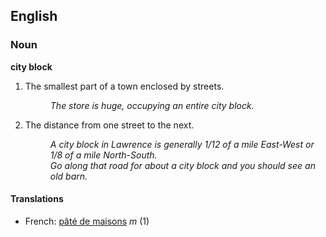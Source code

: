 ==English==
===Noun===
'''city block'''

#The smallest part of a town enclosed by streets.
#: ''The store is huge, occupying an entire city block.''
#The distance from one street to the next.
#: ''A city block in Lawrence is generally 1/12 of a mile East-West or 1/8 of a mile North-South.''
#: ''Go along that road for about a city block and you should see an old barn.''

====Translations====
*French: [[pâté de maisons]] ''m'' (1)